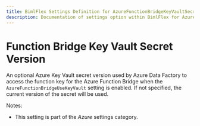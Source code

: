 ---
title: BimlFlex Settings Definition for AzureFunctionBridgeKeyVaultSecretVersion
description: Documentation of settings option within BimlFlex for AzureFunctionBridgeKeyVaultSecretVersion
---
<head>
  <meta name="varigenceProduct" content="BimlFlex"></meta>
  <meta name="varigenceArticleType" content="Reference"></meta>
</head>


# Function Bridge Key Vault Secret Version

An optional Azure Key Vault secret version used by Azure Data Factory to access the function key for the Azure Function Bridge when the `AzureFunctionBridgeUseKeyVault` setting is enabled. If not specified, the current version of the secret will be used.

Notes:

* This setting is part of the *Azure* settings category.

